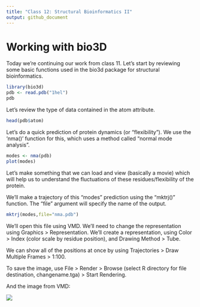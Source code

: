 ```yaml
---
title: "Class 12: Structural Bioinformatics II"
output: github_document
---
```

# Working with bio3D
 
 Today we're continuing our work from class 11. Let's start by reviewing some basic functions used in the bio3d package for structural bioinformatics.
 
```r
library(bio3d)
pdb <- read.pdb("1hel")
pdb
```
 
 Let's review the type of data contained in the atom attribute.
 
```r
head(pdb$atom)
```
 
 Let's do a quick prediction of protein dynamics (or "flexibility"). We use the 'nma()' function for this, which uses a method called "normal mode analysis".
 
```r
modes <- nma(pdb)
plot(modes)
```
 
 Let's make something that we can load and view (basically a movie) which will help us to understand the fluctuations of these residues/flexibility of the protein.
 
 We'll make a trajectory of this "modes" prediction using the "mktrj()" function. The "file" argument will specify the name of the output.
 
```r
mktrj(modes,file="nma.pdb")
```
 
 We'll open this file using VMD. We'll need to change the representation using Graphics > Representation. We'll create a representation, using Color > Index (color scale by residue position), and Drawing Method > Tube.
 
 We can show all of the positions at once by using Trajectories > Draw Multiple Frames > 1:100.
 
 To save the image, use File > Render > Browse (select R directory for file destination, changename.tga) > Start Rendering.
 
 And the image from VMD:
 
 ![](alltrajectories.png)
 